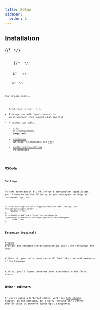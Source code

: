 ```yaml
---
title: Setup
sidebar:
  order: 1
---
```



## Installation

<Tabs>
  <Tab value="pnpm" icon="pnpm">
    {/* <Code code="pnpm install arktype" lang="bash" /> */}
  </Tab>
  <Tab value="npm" icon="seti:npm">
    {/* <Code code="npm install arktype" lang="bash" /> */}
  </Tab>
  <Tab value="yarn" icon="seti:yarn">
    {/* <Code code="yarn install arktype" lang="bash" /> */}
  </Tab>
  <Tab value="bun" icon="bun">
    {/* <Code code="bun install arktype" lang="bash" /> */}
  </Tab>
</Tabs>

You'll also need...

- TypeScript version `>=5.1`.
- A `package.json` with `"type": "module"` (or an environment that supports ESM imports)
- A `tsconfig.json` with...
  - [`strict`](https://www.typescriptlang.org/tsconfig#strict) or [`strictNullChecks`](https://www.typescriptlang.org/tsconfig/#strictNullChecks) (**required**)
  - [`skipLibCheck`](https://www.typescriptlang.org/tsconfig/#exactOptionalPropertyTypes) (strongly recommended, see [FAQ](/reference/faq#why-do-i-see-type-errors-in-an-arktype-package-in-node_modules))
  - [`exactOptionalPropertyTypes`](https://www.typescriptlang.org/tsconfig/#exactOptionalPropertyTypes) (recommended)

## VSCode

### Settings

To take advantage of all of ArkType's autocomplete capabilities, you'll need to add the following to your workspace settings at `.vscode/settings.json`:

```jsonc
// allow autocomplete for ArkType expressions like "string | num"
"editor.quickSuggestions": {
	"strings": "on"
},
// prioritize ArkType's "type" for autoimports
"typescript.preferences.autoImportSpecifierExcludeRegexes": [
	"^(node:)?os$"
],
```

### Extension (optional)

[ArkDark](https://marketplace.visualstudio.com/items?itemName=arktypeio.arkdark) provides the embedded syntax highlighting you'll see throughout the docs.

Without it, your definitions can still feel like a natural extension of the language.

With it, you'll forget there was ever a boundary in the first place.

## Other editors

If you're using a different editor, we'd love [help adding support](https://github.com/arktypeio/arktype/issues/989). In the meantime, don't worry- ArkType still offers best-in-class DX anywhere TypeScript is supported.
